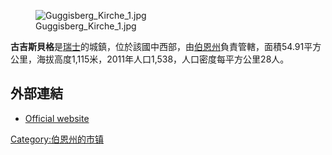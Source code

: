 [[Image:Guggisberg_Kirche_1.jpg|right]]

'''古吉斯貝格'''是[[瑞士|瑞士]]的城鎮，位於該國中西部，由[[伯恩州|伯恩州]]負責管轄，面積54.91平方公里，海拔高度1,115米，2011年人口1,538，人口密度每平方公里28人。

==外部連結==
* [http://www.gemeinde-guggisberg.ch Official website] {{Wayback|url=http://www.gemeinde-guggisberg.ch/ |date=20201125073204 }}  {{de icon}}

{{Switzerland-geo-stub}}
[[Category:伯恩州的市镇|Category:伯恩州的市镇]]
